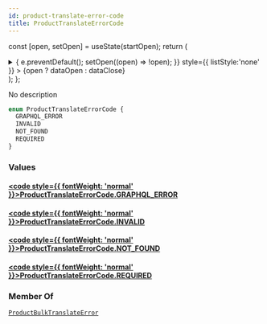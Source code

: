 ```yaml
---
id: product-translate-error-code
title: ProductTranslateErrorCode
---
```






const [open, setOpen] = useState(startOpen);
return (
<details {...(open ? { open: true } : {})} className="details" style={{ border:'none', boxShadow:'none', background:'var(--ifm-background-color)' }}>
<summary
onClick={(e) => {
e.preventDefault();
setOpen((open) => !open);
}}
style={{ listStyle:'none' }} >
{open ? dataOpen : dataClose}
</summary>
{open && children}
</details>
);
};

No description

```graphql
enum ProductTranslateErrorCode {
  GRAPHQL_ERROR
  INVALID
  NOT_FOUND
  REQUIRED
}
```

### Values

#### [<code style={{ fontWeight: 'normal' }}>ProductTranslateErrorCode.<b>GRAPHQL_ERROR</b></code>](#)

#### [<code style={{ fontWeight: 'normal' }}>ProductTranslateErrorCode.<b>INVALID</b></code>](#)

#### [<code style={{ fontWeight: 'normal' }}>ProductTranslateErrorCode.<b>NOT_FOUND</b></code>](#)

#### [<code style={{ fontWeight: 'normal' }}>ProductTranslateErrorCode.<b>REQUIRED</b></code>](#)

### Member Of

[`ProductBulkTranslateError`](../../../api-reference/miscellaneous/objects/product-bulk-translate-error.mdx) <Badge class="badge badge--secondary" text="object"/>
